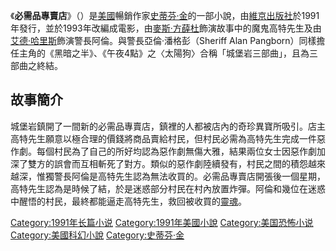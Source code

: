 {{noteTA
|1=zh-tw:亞倫;zh-hans:阿倫
}}
{{Infobox Book |
| image		= [[File:必需品專賣店.jpg|200px]]
| image_caption	= 《必需品專賣店》台灣皇冠版封面
| name		= 必需品專賣店
| title_orig	= '''''NeedfulThings'''''
| author	= [[史蒂芬·金|史蒂芬·金]]
| translator    = {{flagicon| ROC}}吳茵茵、胡雲惠
| country	= [[美國|美國]]
| language	= {{flagicon| USA}}[[英語|英語]]
| genre		= [[恐怖|恐怖]]、[[科幻|科幻]]
| publisher	= {{flagicon|臺灣}}[[皇冠出版社|皇冠出版社]]<br/>{{flagicon|美國}}[[維京出版社|維京出版社]]
| release_date	= {{flagicon|臺灣}}<br/>2009年{{flagicon|美國}}1991年
| media_type	= 平裝
| pages		= {{flagicon|臺灣}}720頁
| preceded_by	= 〈太陽狗〉
| isbn		= {{flagicon|臺灣}}978-957-33252-8-4
}}
《'''必需品專賣店'''》（{{lang-en|''NeedfulThings''}}）是[[美國|美國]]暢銷作家[[史蒂芬·金|史蒂芬·金]]的一部小說，由[[維京出版社|維京出版社]]於1991年發行，並於1993年改編成電影{{link-en|勾魂遊戲|Needful Things (film)}}，由[[麥斯·方薛杜|麥斯·方薛杜]]飾演故事中的魔鬼高特先生及由[[艾德·哈里斯|艾德·哈里斯]]飾演警長阿倫。與警長亞倫‧潘格彭（Sheriff Alan Pangborn）同樣擔任主角的《黑暗之半》、《午夜4點》之〈太陽狗〉合稱「城堡岩三部曲」，且為三部曲之終結。

==故事簡介==
城堡岩鎮開了一間新的必需品專賣店，鎮裡的人都被店內的奇珍異寶所吸引。店主高特先生願意以極合理的價錢將商品賣給村民，但村民必需為高特先生完成一件惡作劇。每個村民為了自己的所好均認為惡作劇無傷大雅，結果兩位女士因惡作劇加深了雙方的誤會而互相斬死了對方。類似的惡作劇陸續發有，村民之間的積怨越來越深，惟獨警長阿倫是高特先生認為無法收買的。必需品專賣店開張後一個星期，高特先生認為是時候了結，於是迷惑部分村民在村內放置炸彈。阿倫和幾位在迷惑中醒悟的村民，最終都能逼走高特先生，救回被收買的[[靈魂|靈魂]]。

{{史蒂芬·金}}

[[Category:1991年长篇小说|Category:1991年长篇小说]]
[[Category:1991年美國小說|Category:1991年美國小說]]
[[Category:美国恐怖小说|Category:美国恐怖小说]]
[[Category:美國科幻小說|Category:美國科幻小說]]
[[Category:史蒂芬·金|Category:史蒂芬·金]]